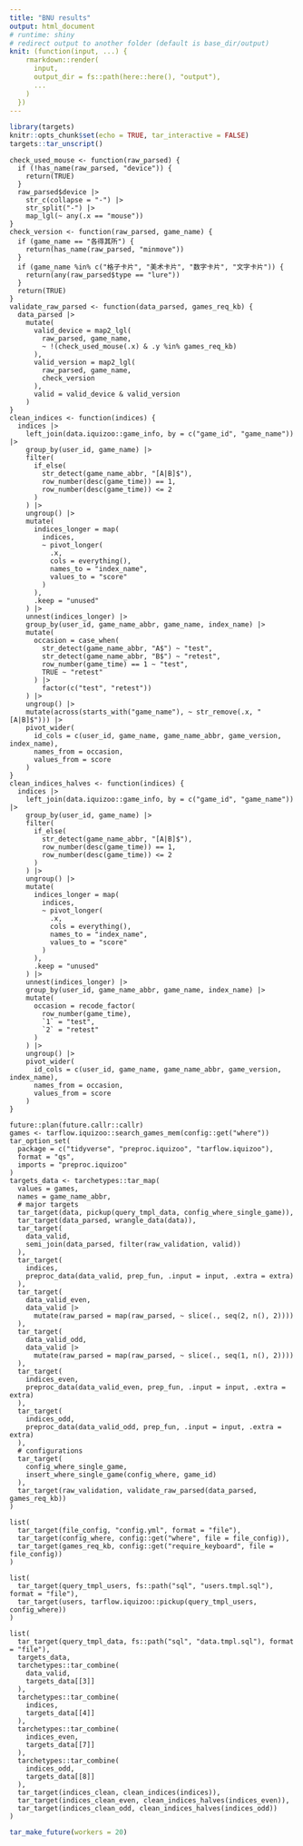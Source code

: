 ```yaml
---
title: "BNU results"
output: html_document
# runtime: shiny
# redirect output to another folder (default is base_dir/output)
knit: (function(input, ...) {
    rmarkdown::render(
      input,
      output_dir = fs::path(here::here(), "output"),
      ...
    )
  })
---
```


```r
library(targets)
knitr::opts_chunk$set(echo = TRUE, tar_interactive = FALSE)
targets::tar_unscript()
```

```targets
check_used_mouse <- function(raw_parsed) {
  if (!has_name(raw_parsed, "device")) {
    return(TRUE)
  }
  raw_parsed$device |> 
    str_c(collapse = "-") |> 
    str_split("-") |> 
    map_lgl(~ any(.x == "mouse"))
}
check_version <- function(raw_parsed, game_name) {
  if (game_name == "各得其所") {
    return(has_name(raw_parsed, "minmove"))
  } 
  if (game_name %in% c("格子卡片", "美术卡片", "数字卡片", "文字卡片")) {
    return(any(raw_parsed$type == "lure"))
  }
  return(TRUE)
}
validate_raw_parsed <- function(data_parsed, games_req_kb) {
  data_parsed |> 
    mutate(
      valid_device = map2_lgl(
        raw_parsed, game_name,
        ~ !(check_used_mouse(.x) & .y %in% games_req_kb)
      ),
      valid_version = map2_lgl(
        raw_parsed, game_name,
        check_version
      ),
      valid = valid_device & valid_version
    )
}
clean_indices <- function(indices) {
  indices |> 
    left_join(data.iquizoo::game_info, by = c("game_id", "game_name")) |> 
    group_by(user_id, game_name) |> 
    filter(
      if_else(
        str_detect(game_name_abbr, "[A|B]$"), 
        row_number(desc(game_time)) == 1,
        row_number(desc(game_time)) <= 2
      )
    ) |> 
    ungroup() |> 
    mutate(
      indices_longer = map(
        indices,
        ~ pivot_longer(
          .x,
          cols = everything(),
          names_to = "index_name",
          values_to = "score"
        )
      ),
      .keep = "unused"
    ) |> 
    unnest(indices_longer) |> 
    group_by(user_id, game_name_abbr, game_name, index_name) |> 
    mutate(
      occasion = case_when(
        str_detect(game_name_abbr, "A$") ~ "test",
        str_detect(game_name_abbr, "B$") ~ "retest",
        row_number(game_time) == 1 ~ "test",
        TRUE ~ "retest"
      ) |> 
        factor(c("test", "retest"))
    ) |> 
    ungroup() |> 
    mutate(across(starts_with("game_name"), ~ str_remove(.x, "[A|B]$"))) |>
    pivot_wider(
      id_cols = c(user_id, game_name, game_name_abbr, game_version, index_name), 
      names_from = occasion,
      values_from = score
    )
}
clean_indices_halves <- function(indices) {
  indices |> 
    left_join(data.iquizoo::game_info, by = c("game_id", "game_name")) |> 
    group_by(user_id, game_name) |> 
    filter(
      if_else(
        str_detect(game_name_abbr, "[A|B]$"), 
        row_number(desc(game_time)) == 1,
        row_number(desc(game_time)) <= 2
      )
    ) |> 
    ungroup() |> 
    mutate(
      indices_longer = map(
        indices,
        ~ pivot_longer(
          .x,
          cols = everything(),
          names_to = "index_name",
          values_to = "score"
        )
      ),
      .keep = "unused"
    ) |> 
    unnest(indices_longer) |> 
    group_by(user_id, game_name_abbr, game_name, index_name) |> 
    mutate(
      occasion = recode_factor(
        row_number(game_time),
        `1` = "test",
        `2` = "retest"
      )
    ) |> 
    ungroup() |> 
    pivot_wider(
      id_cols = c(user_id, game_name, game_name_abbr, game_version, index_name), 
      names_from = occasion,
      values_from = score
    )
}
```

```targets
future::plan(future.callr::callr)
games <- tarflow.iquizoo::search_games_mem(config::get("where"))
tar_option_set(
  package = c("tidyverse", "preproc.iquizoo", "tarflow.iquizoo"),
  format = "qs",
  imports = "preproc.iquizoo"
)
targets_data <- tarchetypes::tar_map(
  values = games,
  names = game_name_abbr,
  # major targets
  tar_target(data, pickup(query_tmpl_data, config_where_single_game)),
  tar_target(data_parsed, wrangle_data(data)),
  tar_target(
    data_valid,
    semi_join(data_parsed, filter(raw_validation, valid))
  ),
  tar_target(
    indices,
    preproc_data(data_valid, prep_fun, .input = input, .extra = extra)
  ),
  tar_target(
    data_valid_even,
    data_valid |>
      mutate(raw_parsed = map(raw_parsed, ~ slice(., seq(2, n(), 2))))
  ),
  tar_target(
    data_valid_odd,
    data_valid |>
      mutate(raw_parsed = map(raw_parsed, ~ slice(., seq(1, n(), 2))))
  ),
  tar_target(
    indices_even,
    preproc_data(data_valid_even, prep_fun, .input = input, .extra = extra)
  ),
  tar_target(
    indices_odd,
    preproc_data(data_valid_odd, prep_fun, .input = input, .extra = extra)
  ),
  # configurations
  tar_target(
    config_where_single_game,
    insert_where_single_game(config_where, game_id)
  ),
  tar_target(raw_validation, validate_raw_parsed(data_parsed, games_req_kb))
)
```

```targets
list(
  tar_target(file_config, "config.yml", format = "file"),
  tar_target(config_where, config::get("where", file = file_config)),
  tar_target(games_req_kb, config::get("require_keyboard", file = file_config))
)
```

```targets
list(
  tar_target(query_tmpl_users, fs::path("sql", "users.tmpl.sql"), format = "file"),
  tar_target(users, tarflow.iquizoo::pickup(query_tmpl_users, config_where))
)
```

```targets
list(
  tar_target(query_tmpl_data, fs::path("sql", "data.tmpl.sql"), format = "file"),
  targets_data,
  tarchetypes::tar_combine(
    data_valid,
    targets_data[[3]]
  ),
  tarchetypes::tar_combine(
    indices,
    targets_data[[4]]
  ),
  tarchetypes::tar_combine(
    indices_even,
    targets_data[[7]]
  ),
  tarchetypes::tar_combine(
    indices_odd,
    targets_data[[8]]
  ),
  tar_target(indices_clean, clean_indices(indices)),
  tar_target(indices_clean_even, clean_indices_halves(indices_even)),
  tar_target(indices_clean_odd, clean_indices_halves(indices_odd))
)
```

```r
tar_make_future(workers = 20)
```
